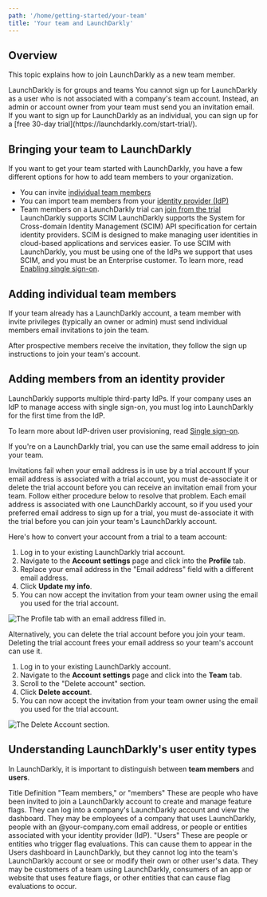 ```yaml
---
path: '/home/getting-started/your-team'
title: 'Your team and LaunchDarkly'
---
```


## Overview

This topic explains how to join LaunchDarkly as a new team member.

<Callout intent="alert">
  <CalloutTitle>LaunchDarkly is for groups and teams</CalloutTitle>
  <CalloutDescription>
    You cannot sign up for LaunchDarkly as a user who is not associated with a company's team account. Instead, an admin
    or account owner from your team must send you an invitation email. If you want to sign up for LaunchDarkly as an
    individual, you can sign up for a [free 30-day trial](https://launchdarkly.com/start-trial/).
  </CalloutDescription>
</Callout>

## Bringing your team to LaunchDarkly

If you want to get your team started with LaunchDarkly, you have a few different options for how to add team members to your organization.

- You can invite [individual team members](#adding-individual-team-members)
- You can import team members from your [identity provider (IdP)](#adding-members-from-an-identity-provider)
- Team members on a LaunchDarkly trial can [join from the trial](#joining-from-a-launchdarkly-trial)
  <Callout intent="info">
    <CalloutTitle>LaunchDarkly supports SCIM</CalloutTitle>
    <CalloutDescription>
      LaunchDarkly supports the System for Cross-domain Identity Management (SCIM) API specification for certain
      identity providers. SCIM is designed to make managing user identities in cloud-based applications and services
      easier. To use SCIM with LaunchDarkly, you must be using one of the IdPs we support that uses SCIM, and you must
      be an Enterprise customer. To learn more, read [Enabling single sign-on](./single-sign-on).
    </CalloutDescription>
  </Callout>

## Adding individual team members

If your team already has a LaunchDarkly account, a team member with invite privileges (typically an owner or admin) must send individual members email invitations to join the team.

After prospective members receive the invitation, they follow the sign up instructions to join your team's account.

## Adding members from an identity provider

LaunchDarkly supports multiple third-party IdPs. If your company uses an IdP to manage access with single sign-on, you must log into LaunchDarkly for the first time from the IdP.

To learn more about IdP-driven user provisioning, read [Single sign-on](./single-sign-on).

If you're on a LaunchDarkly trial, you can use the same email address to join your team.

<Callout intent="warning">
  <CalloutTitle>Invitations fail when your email address is in use by a trial account</CalloutTitle>
  <CalloutDescription>
    If your email address is associated with a trial account, you must de-associate it or delete the trial account
    before you can receive an invitation email from your team. Follow either procedure below to resolve that problem.
  </CalloutDescription>
</Callout>
Each email address is associated with one LaunchDarkly account, so if you used your preferred email address to sign up for a trial, you must de-associate it with the trial before you can join your team's LaunchDarkly account.

Here's how to convert your account from a trial to a team account:

1. Log in to your existing LaunchDarkly trial account.
2. Navigate to the **Account settings** page and click into the **Profile** tab.
3. Replace your email address in the "Email address" field with a different email address.
4. Click **Update my info**.
5. You can now accept the invitation from your team owner using the email you used for the trial account.

![The Profile tab with an email address filled in.](../../images/account-settings-profile.png)

Alternatively, you can delete the trial account before you join your team. Deleting the trial account frees your email address so your team's account can use it.

1. Log in to your existing LaunchDarkly account.
2. Navigate to the **Account settings** page and click into the **Team** tab.
3. Scroll to the "Delete account" section.
4. Click **Delete account**.
5. You can now accept the invitation from your team owner using the email you used for the trial account.

![The Delete Account section.](../../account-delete.png)

## Understanding LaunchDarkly's user entity types

In LaunchDarkly, it is important to distinguish between **team members** and **users**.

<Table>
  <TableHeader>
    <TableHeadCell>Title</TableHeadCell>
    <TableHeadCell>Definition</TableHeadCell>
  </TableHeader>
  <TableBody>
    <TableRow>
      <TableCell>"Team members," or "members"</TableCell>
      <TableCell>
        These are people who have been invited to join a LaunchDarkly account to create and manage feature flags. They
        can log into a company's LaunchDarkly account and view the dashboard. They may be employees of a company that
        uses LaunchDarkly, people with an @your-company.com email address, or people or entities associated with your
        identity provider (IdP).
      </TableCell>
    </TableRow>
    <TableRow>
      <TableCell>"Users"</TableCell>
      <TableCell>
        These are people or entities who trigger flag evaluations. This can cause them to appear in the Users dashboard
        in LaunchDarkly, but they cannot log into the team's LaunchDarkly account or see or modify their own or other
        user's data. They may be customers of a team using LaunchDarkly, consumers of an app or website that uses
        feature flags, or other entities that can cause flag evaluations to occur.
      </TableCell>
    </TableRow>
  </TableBody>
</Table>
